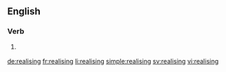 ==English==

===Verb===
{{head|en}}

# {{context|UK|lang=en}} {{present participle of|realise}}

[[de:realising]]
[[fr:realising]]
[[li:realising]]
[[simple:realising]]
[[sv:realising]]
[[vi:realising]]